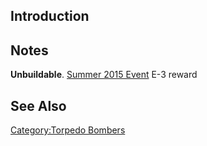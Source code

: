 {{EquipmentInfo|143}}
==Introduction==

==Notes==
'''Unbuildable'''. [[Summer 2015 Event]] E-3 reward

==See Also==
{{Equipmentlist}}
[[Category:Torpedo Bombers]]